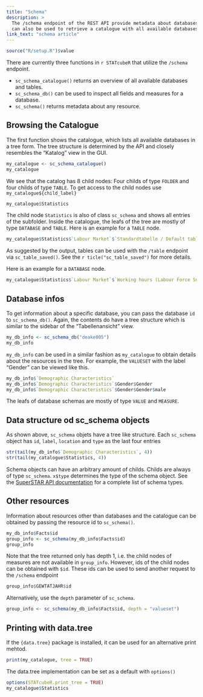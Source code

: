 ```yaml
---
title: "Schema"
description: >
  The /schema endpoint of the REST API provide metadata about databases and
  can also be used to retrieve a catalogue with all available databases
link_text: "schema article"
---
```


```r
source("R/setup.R")$value
```

There are currently three functions in `r STATcubeR` that utilize the `/schema`
endpoint.

* `sc_schema_catalogue()` returns an overview of all available databases and tables.
* `sc_schema_db()` can be used to inspect all fields and measures for a database.
* `sc_schema()` returns metadata about any resource.

## Browsing the Catalogue

The first function shows the catalogue, which lists all available
databases in a tree form. The tree structure is determined by the API and
closely resembles the "Katalog" view in the GUI.

```r
my_catalogue <- sc_schema_catalogue()
my_catalogue
```

We see that the catalog has 8 child nodes: Four childs of type `FOLDER` and four childs of type `TABLE`.
To get access to the child nodes use `my_catalogue${child_label}`

```r
my_catalogue$Statistics
```

The child node `Statistics` is also of class `sc_schema` and shows all entries of the subfolder.
Inside the catalogue, the leafs of the tree are mostly of type `DATABASE` and `TABLE`.
Here is an example for a `TABLE` node.

```r
my_catalogue$Statistics$`Labour Market`$`Standardtabelle / Default table (defaulttable_deake005)`
```

As suggested by the output, tables can be used with the `/table` endpoint via `sc_table_saved()`.
See the `r ticle("sc_table_saved")` for more details.

Here is an example for a `DATABASE` node.

```r
my_catalogue$Statistics$`Labour Market`$`Working hours (Labour Force Survey)`
```

## Database infos

To get information about a specific database, you can pass the database `id` to `sc_schema_db()`.
Again, the contents do have a tree structure which is similar to the sidebar of the "Tabellenansicht" view.

```r
my_db_info <- sc_schema_db("deake005")
my_db_info
```

`my_db_info` can be used in a similar fashion as `my_catalogue`
to obtain details about the resources in the tree. For example, the
`VALUESET` with the label "Gender" can be viewed like this.

```r
my_db_info$`Demographic Characteristics`
my_db_info$`Demographic Characteristics`$Gender$Gender
my_db_info$`Demographic Characteristics`$Gender$Gender$male
```

The leafs of database schemas are mostly of type `VALUE` and `MEASURE`.

## Data structure od sc_schema objects

As shown above, `sc_schema` objets have a tree like structure.
Each `sc_schema` object has `id`, `label`, `location` and `type` as the last four entries

```r
str(tail(my_db_info$`Demographic Characteristics`, 4))
str(tail(my_catalogue$Statistics, 4))
```

Schema objects can have an arbitrary amount of childs.
Childs are always of type `sc_schema`.
`x$type` determines the type of the schema object.
See the [SuperSTAR API documentation](https://docs.wingarc.com.au/superstar/9.11/open-data-api/open-data-api-reference/schema-endpoint) for a complete list of schema types.

## Other resources

Information about resources other than databases and the catalogue can
be obtained by passing the resource id to `sc_schema()`.

```r
my_db_info$Facts$id
group_info <- sc_schema(my_db_info$Facts$id)
group_info
```

Note that the tree returned only has depth 1, i.e. the child nodes of measures are not available in `group_info`. 
However, ids of the child nodes can be obtained with `$id`.
These ids can be used to send another request to the `/schema` endpoint

```r
group_info$GEWTATJAHR$id
```

Alternatively, use the `depth` parameter of `sc_schema`.

```r
group_info <- sc_schema(my_db_info$Facts$id, depth = "valueset")
```

## Printing with data.tree

If the `{data.tree}` package is installed, it can be used for an alternative
print mehtod.

```r
print(my_catalogue, tree = TRUE)
```

The data.tree implementation can be set as a default with `options()`

```r
options(STATcubeR.print_tree = TRUE)
my_catalogue$Statistics
```



